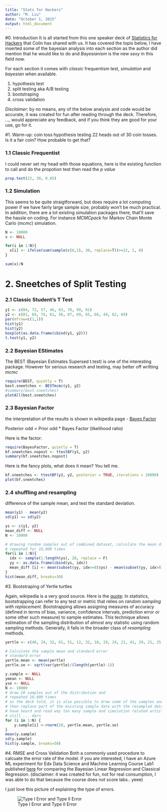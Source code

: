---
title: "Stats for Hackers"
author: "M. Liu"
date: "October 1, 2015"
output: html_document
---
#0. Introduction
It is all started from this one speaker deck of [Statistics for Hackers][1] that Colin has shared with us. It has covered the topis below, I have inserted some of the bayesian analysis into each section as the author did mention that he would like to do and *Bayesianism* is the new _sexy_ in this field now.

For each section it comes with _classic_ frequentism test, _simulation_ and _bayesian_ when available.

1. hypothesis test
2. split testing aka A/B testing
3. bootstraping
4. cross validation

_Disclaimer_: by no means, any of the below analysis and code would be accurate, it was created for fun after reading through the deck. Therefore, ..., would appreciate any feedback, and if you think they are good for your use, go for it.

#1. Warm-up: coin toss hypothesis testing
22 heads out of 30 coin tosses.
Is it a fair coin? 
How probable to get that?

### 1.1 Classic Frequentist
I could never set my head with those equations, here is the existing function to call and do the propotion test then read the _p value_
```{r, warning=FALSE}
prop.test(22, 30, 0.05)
```

### 1.2 Simulation
This seems to be quite straigtforward, but does require a lot computing power if we have fairly large sample size, probably won't be much practical. In addition, there are a lot existing simulation packages there, that'll save the hassle on coding. For instance _MCMCpack_ for Markov Chain Monte Carlo (*mcmc*) simulation.

```{r, warning=FALSE}
N <- 10000
x <- NULL

for(i in 1:N){
  x[i] <- ifelse(sum(sample(c(0,1), 30, replace=T))>=22, 1, 0)
}

sum(x)/N

```

# 2. Sneetches of Split Testing

### 2.1 Classic Student's T Test
```{r, warning=FALSE}
y1 <- c(84, 72, 57, 46, 63, 76, 99, 91)
y2 <- c(81, 69, 74, 61, 56, 87, 69, 65, 66, 44, 62, 69)
par(mfrow=c(1,2))
hist(y1)
hist(y2)
boxplot(as.data.frame(cbind(y1, y2)))
t.test(y1, y2)

```

### 2.2 Bayesian EStimates
The BEST (Bayesian Estimates Supersed t.test) is one of the interesting package. However for serious research and testing, may better off writting *mcmc*

```{r, warning=FALSE, fig.height=9}
require(BEST, quietly = T)
best.sneetches <- BESTmcmc(y1, y2)
#summary(best.sneetches)
plotAll(best.sneetches)
```

### 2.3 Bayesian Factor
the interpretation of the results is shown in wikipedia page - [Bayes Factor][2]

Posterior odd &#x221D; Prior odd * Bayes Factor (likelihood ratio)


Here is the factor: 
```{r, warning=FALSE}
require(BayesFactor, quietly = T)
bf.sneetches.nopost <- ttestBF(y1, y2)
summary(bf.sneetches.nopost)
```

Here is the fancy plots, what does it mean? You tell me.
```{r}
bf.sneetches <- ttestBF(y1, y2, posterior = TRUE, iterations = 10000)
plot(bf.sneetches)
```

### 2.4 shuffling and resampling
difference of the sample mean, and test the standard deviation.
```{r, warning=FALSE}
mean(y1) - mean(y2)
sd(y1) == sd(y2)
```

```{r, warning=FALSE}

ys <- c(y1, y2)
mean_diff <- NULL
N <- 10000

# drawing random samples out of combined dataset, calculate the mean difference
# repeated for 10,000 times
for(i in 1:N){
  idx <- sample(1:length(ys), 20, replace = F)
  yy <- as.data.frame(cbind(ys, idx)) 
  mean_diff [i] <- mean(subset(yy, idx<=8)$ys) - mean(subset(yy, idx>8)$ys)
}
hist(mean_diff, breaks=30)
```

#3. Bootstraping of Yertle turtles

Again, wikipedia is a very good source. Here is the [quote][3]: 
In statistics, bootstrapping can refer to any test or metric that relies on _random sampling with replacement_. Bootstrapping allows assigning measures of accuracy (defined in terms of bias, variance, confidence intervals, prediction error or some other such measure) to sample estimates. This technique allows estimation of the sampling distribution of almost any statistic using random sampling methods. Generally, it falls in the broader class of *resampling* methods.

```{r, warning=FALSE}
yertle <- c(48, 24, 32, 61, 51, 12, 32, 18, 19, 24, 21, 41, 29, 21, 25, 23, 42, 18, 23, 13)

# Calculate the sample mean and standard error
# standard error
yertle.mean <- mean(yertle)
yertle.se <- sqrt(var(yertle)/(length(yertle)-1))

y.sample <- NULL
ymean <- NULL
yse <- NULL
N <- 10000
# draw 20 samples out of the distribution and
# repeated 10,000 times
# as the deck told, it is also possible to draw some of the samples and 
# then replace part of the existing sample data with the resampled data
# have heard and read way too many sample and simulation related articles
# still ... darn
for (i in 1:N) {
    y.sample[i] <-rnorm(20, yertle.mean, yertle.se)
}
mean(y.sample)
sd(y.sample)
hist(y.sample, breaks=50)
```

#4. RMSE and Cross Validation
Both a commonly used procedure to calcuate the error rate of the model.
if you are interested, I have an Azure ML experiment for Edx Data Science and Machine Learning Course Lab1 published [here][4] for comparing the Bayesian Linear Regression and Classical Regression. (disclaimer: it was created for fun, not for real consumption, I was able to do that because the course does not score labs.. yeee)

I just love this picture of explaining the type of errors.  

![Type I Error and Type II Error](type-i-and-type-ii-errors.jpg)



[1]: https://speakerdeck.com/jakevdp/statistics-for-hackers
[2]: https://en.wikipedia.org/wiki/Bayes_factor
[3]: https://en.wikipedia.org/wiki/Bootstrapping_(statistics)
[4]: https://t.co/XROnTIOM0r